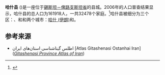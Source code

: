 {{copyedit|time=2016-09-11T06:03:14+00:00}}
{{Infobox settlement
|name          = 哈什县
|other_name             =
|native_name            = شهرستان خاش
|settlement_type        = [[县_(伊朗)|县 (伊朗)]]
|image_skyline          = 
|imagesize              = 
|image_caption          = 
|image_map              = 
|map_caption            = 
|pushpin_map            = 
|pushpin_label_position = right
|pushpin_map_caption    =
|coordinates_display    = inline,title
|coordinates_region     = IR
|subdivision_type       = [[世界政區索引|世界政區索引]]
|subdivision_name       = {{flag|Iran}}
|subdivision_type1      = [[伊朗省份|伊朗省份]]
|subdivision_name1      = [[錫斯坦－俾路支斯坦省|錫斯坦－俾路支斯坦省]]
|seat_type              = [[首都|首都]]
|seat                   = [[哈什_(伊朗)|哈什 (伊朗)]]
|parts_type             = [[Bakhsh|Bakhsh]] (Districts)
| parts_style             = para
| parts                   = 
| p1                      = {{tsl|en|Central District (Khash County)||Central District}}
| p2                      =  {{tsl|en|Irandegan District||Irandegan District}}
| p3                      = {{tsl|en|Nukabad District||Nukabad District}}
|leader_title           = 
|leader_name            =
|established_title      = 
|established_date       = 
|area_total_km2           = 
|population_as_of               = 2006
|population_footnotes           =
|population_total               =161,918
|population_density_km2         =
|latd=28|latm=13|lats=|latNS=N
|longd=61|longm=12|longs=|longEW=E
|timezone=[[伊朗標準時間|伊朗標準時間]]
|utc_offset=+3:30
|timezone_DST=[[伊朗標準時間|伊朗標準時間]]
|utc_offset_DST=+4:30
|elevation_footnotes    =  
|elevation_m            = 
|elevation_ft           =
|website                = 
|footnotes              = {{GEOnet3|9206421}}
}}
'''哈什县''' ({{lang-fa|شهرستان خاش}})是一座位于[[錫斯坦－俾路支斯坦省|錫斯坦－俾路支斯坦省]]的县城。2006年的人口普查结果显示，哈什县的总人口为161918人，一共32478个家庭。<ref>{{IranCensus2006|11}}</ref>哈什县被细分为三个区：{{tsl|en|Central District (Khash County)||Central District}}、{{tsl|en|Irandegan District||Irandegan District}}和{{tsl|en|Nukabad District||Nukabad District}}和两个城市：[[哈什_(伊朗)|哈什 (伊朗)]]和{{tsl|en|Nukabad||Nukabad}}。

==参考来源==
{{reflist}}
* اطلس گیتاشناسی استان‌های ایران [Atlas Gitashenasi Ostanhai Iran] (''[https://web.archive.org/web/20070522192425/http://www.gitashenasi.com/En/Product/Index.cfm?I=9 Gitashenasi Province Atlas of Iran]'')

{{Sistan and Baluchestan Province}}
{{Khash County}}

{{tsl|en|Category:Khash County|| }}
{{tsl|en|Category:Counties of Sistan and Baluchestan Province||Category:Counties of Sistan and Baluchestan Province}}

{{Khash-geo-stub}}